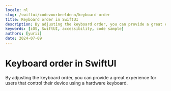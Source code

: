 ```yaml
---
locale: nl
slug: /swiftui/codevoorbeeldenn/keyboard-order
title: Keyboard order in SwiftUI
description: By adjusting the keyboard order, you can provide a great experience for users that control their device using a hardware keyboard.
keywords: [iOS, SwiftUI, accessibility, code sample]
authors: [yurii]
date: 2024-07-09
---
```


# Keyboard order in SwiftUI

By adjusting the keyboard order, you can provide a great experience for users that control their device using a hardware keyboard.

<CodeSample id="keyboard-order" platform="swiftui" locale="nl"/>
